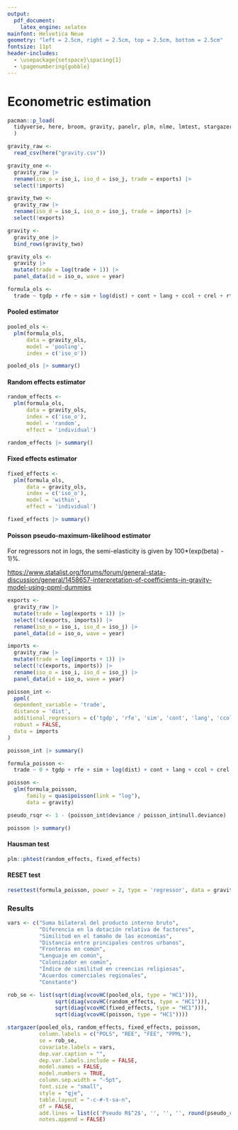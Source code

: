 ```yaml
---
output:
  pdf_document:
    latex_engine: xelatex
mainfont: Helvetica Neue
geometry: "left = 2.5cm, right = 2.5cm, top = 2.5cm, bottom = 2.5cm"
fontsize: 11pt
header-includes: 
  - \usepackage{setspace}\spacing{1} 
  - \pagenumbering{gobble}
---
```


# Econometric estimation

```r
pacman::p_load(
  tidyverse, here, broom, gravity, panelr, plm, nlme, lmtest, stargazer, fixest
  )
```

```r
gravity_raw <- 
  read_csv(here("gravity.csv"))

gravity_one <- 
  gravity_raw |> 
  rename(iso_o = iso_i, iso_d = iso_j, trade = exports) |> 
  select(!imports)

gravity_two <- 
  gravity_raw |> 
  rename(iso_d = iso_i, iso_o = iso_j, trade = imports) |> 
  select(!exports)

gravity <- 
  gravity_one |> 
  bind_rows(gravity_two)
```

```r
gravity_ols <- 
  gravity |> 
  mutate(trade = log(trade + 1)) |> 
  panel_data(id = iso_o, wave = year)

formula_ols <- 
  trade ~ tgdp + rfe + sim + log(dist) + cont + lang + ccol + crel + rta
```

#### Pooled estimator

```r
pooled_ols <- 
  plm(formula_ols,
      data = gravity_ols,
      model = 'pooling',
      index = c('iso_o'))

pooled_ols |> summary()
```

#### Random effects estimator

```r
random_effects <- 
  plm(formula_ols,
      data = gravity_ols,
      index = c('iso_o'),
      model = 'random',
      effect = 'individual')

random_effects |> summary()
```

#### Fixed effects estimator

```r
fixed_effects <- 
  plm(formula_ols,
      data = gravity_ols,
      index = c('iso_o'),
      model = 'within',
      effect = 'individual')

fixed_effects |> summary()
```

#### Poisson pseudo-maximum-likelihood estimator

For regressors not in logs, the semi-elasticity is given by 100\*(exp(beta) - 1)%.

<https://www.statalist.org/forums/forum/general-stata-discussion/general/1458657-interpretation-of-coefficients-in-gravity-model-using-ppml-dummies>

```r
exports <- 
  gravity_raw |> 
  mutate(trade = log(exports + 1)) |> 
  select(!c(exports, imports)) |> 
  rename(iso_o = iso_i, iso_d = iso_j) |> 
  panel_data(id = iso_o, wave = year)

imports <- 
  gravity_raw |> 
  mutate(trade = log(imports + 1)) |> 
  select(!c(exports, imports)) |> 
  rename(iso_o = iso_i, iso_d = iso_j) |> 
  panel_data(id = iso_o, wave = year)
```

```r
poisson_int <- 
  ppml(
  dependent_variable = 'trade',
  distance = 'dist',
  additional_regressors = c('tgdp', 'rfe', 'sim', 'cont', 'lang', 'ccol', 'crel', 'rta'),
  robust = FALSE,
  data = imports
)

poisson_int |> summary()
```

```r
formula_poisson <- 
  trade ~ 0 + tgdp + rfe + sim + log(dist) + cont + lang + ccol + crel + rta

poisson <- 
  glm(formula_poisson,
      family = quasipoisson(link = "log"),
      data = gravity)

pseudo_rsqr <- 1 - (poisson_int$deviance / poisson_int$null.deviance)

poisson |> summary()
```

#### Hausman test

```r
plm::phtest(random_effects, fixed_effects)
```

#### RESET test

```r
resettest(formula_poisson, power = 2, type = 'regressor', data = gravity)
```

### Results

```r
vars <- c("Suma bilateral del producto interno bruto",
          "Diferencia en la dotación relativa de factores",
          "Similitud en el tamaño de las economías",
          "Distancia entre principales centros urbanos",
          "Fronteras en común",
          "Lenguaje en común", 
          "Colonizador en común",
          "Índice de similitud en creencias religiosas",
          "Acuerdos comerciales regionales",
          "Constante")
```

```r
rob_se <- list(sqrt(diag(vcovHC(pooled_ols, type = "HC1"))),
               sqrt(diag(vcovHC(random_effects, type = "HC1"))),
               sqrt(diag(vcovHC(fixed_effects, type = "HC1"))),
               sqrt(diag(vcovHC(poisson, type = "HC1"))))
```

```r
stargazer(pooled_ols, random_effects, fixed_effects, poisson,
          column.labels = c("POLS", "REE", "FEE", "PPML"),
          se = rob_se,
          covariate.labels = vars,
          dep.var.caption = "",
          dep.var.labels.include = FALSE,
          model.names = FALSE,
          model.numbers = TRUE,
          column.sep.width = "-5pt",
          font.size = "small",
          style = "qje",
          table.layout = "-c-#-t-sa-n",
          df = FALSE,
          add.lines = list(c('Pseudo R$^2$', '', '', '', round(pseudo_rsqr, 3))),
          notes.append = FALSE)
```
